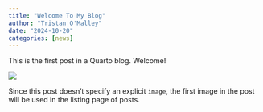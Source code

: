 ```yaml
---
title: "Welcome To My Blog"
author: "Tristan O'Malley"
date: "2024-10-20"
categories: [news]
---
```


This is the first post in a Quarto blog. Welcome!

![](thumbnail.jpg)

Since this post doesn't specify an explicit `image`, the first image in the post will be used in the listing page of posts.
